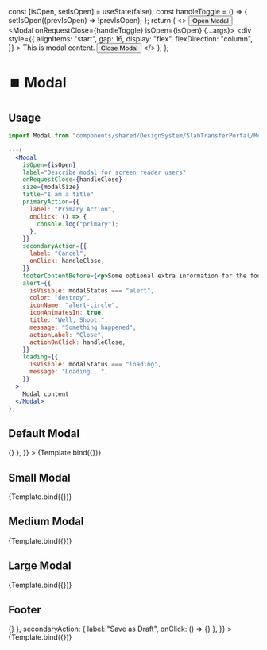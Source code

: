 
<Meta title="Modal" component={Modal} />

  const [isOpen, setIsOpen] = useState(false);
  const handleToggle = () => {
    setIsOpen((prevIsOpen) => !prevIsOpen);
  };
  return (
    <>
      <Button onClick={handleToggle} color="primary" hideIcon>
        Open Modal
      </Button>
      <Modal onRequestClose={handleToggle} isOpen={isOpen} {...args}>
        <div
          style={{
            alignItems: "start",
            gap: 16,
            display: "flex",
            flexDirection: "column",
          }}
        >
          This is modal content.
          <Button onClick={handleToggle} color="primary" hideIcon>
            Close Modal
          </Button>
        </div>
      </Modal>
    </>
  );
};

# ⏹️ Modal

## Usage

```jsx
import Modal from "components/shared/DesignSystem/SlabTransferPortal/Modal";

---(
  <Modal
    isOpen={isOpen}
    label="Describe modal for screen reader users"
    onRequestClose={handleClose}
    size={modalSize}
    title="I am a title"
    primaryAction={{
      label: "Primary Action",
      onClick: () => {
        console.log("primary");
      },
    }}
    secondaryAction={{
      label: "Cancel",
      onClick: handleClose,
    }}
    footerContentBefore={<p>Some optional extra information for the footer</p>}
    alert={{
      isVisible: modalStatus === "alert",
      color: "destroy",
      iconName: "alert-circle",
      iconAnimatesIn: true,
      title: "Well, Shoot.",
      message: "Something happened",
      actionLabel: "Close",
      actionOnClick: handleClose,
    }}
    loading={{
      isVisible: modalStatus === "loading",
      message: "Loading...",
    }}
  >
    Modal content
  </Modal>
);
```

## Default Modal

<Canvas>
  <Story
    name="default"
    args={{
      children: "test",
      size: "small",
      primaryAction: { label: "Save", onClick: () => {} },
    }}
  >
    {Template.bind({})}
  </Story>
</Canvas>

<ArgsTable story="default" />

## Small Modal

<Canvas>
  <Story
    name="Small Modal"
    args={{
      children: "Small Content",
      size: "small",
    }}
  >
    {Template.bind({})}
  </Story>
</Canvas>

## Medium Modal

<Canvas>
  <Story
    name="Medium Modal"
    args={{
      children: "Medium Content",
      size: "medium",
    }}
  >
    {Template.bind({})}
  </Story>
</Canvas>

## Large Modal

<Canvas>
  <Story
    name="Large Modal"
    args={{
      children: "Large Content",
      size: "large",
    }}
  >
    {Template.bind({})}
  </Story>
</Canvas>

## Footer

<Canvas>
  <Story
    name="Footer"
    args={{
      children: "Large Content",
      primaryAction: { label: "Publish", onClick: () => {} },
      secondaryAction: { label: "Save as Draft", onClick: () => {} },
    }}
  >
    {Template.bind({})}
  </Story>
</Canvas>

